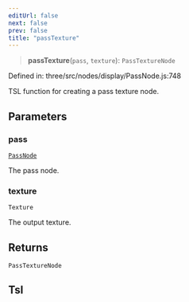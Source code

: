 ```yaml
---
editUrl: false
next: false
prev: false
title: "passTexture"
---
```


> **passTexture**(`pass`, `texture`): `PassTextureNode`

Defined in: three/src/nodes/display/PassNode.js:748

TSL function for creating a pass texture node.

## Parameters

### pass

[`PassNode`](../classes/Three.WebGPU.PassNode.html)

The pass node.

### texture

`Texture`

The output texture.

## Returns

`PassTextureNode`

## Tsl
